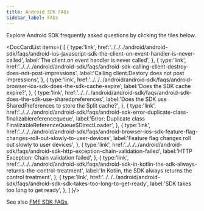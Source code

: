 ```yaml
---
title: Android SDK FAQs
sidebar_label: FAQs
---
```



Explore Android SDK frequently asked questions by clicking the tiles below.

<p />

<DocCardList items={
  [
    { 
      type:'link', href:'../../../android/android-sdk/faqs/android-ios-javascript-sdk-the-client-on-event-handler-is-never-called',
      label:'The client.on event handler is never called', 
    },
    { 
      type:'link', 
      href:'../../../android/android-sdk/faqs/android-sdk-calling-client-destroy-does-not-post-impressions', 
      label:'Calling client.Destory does not post impressions', 
    },
    { 
      type:'link', 
      href:'../../../android/android-sdk/faqs/android-browser-ios-sdk-does-the-sdk-cache-expire', 
      label:'Does the SDK cache expire?', 
    },
    { 
      type:'link', 
      href:'../../../android/android-sdk/faqs/android-sdk-does-the-sdk-use-sharedpreferences', 
      label:'Does the SDK use SharedPreferences to store the Split cache?', 
    },
    { 
      type:'link', 
      href:'../../../android/android-sdk/faqs/android-sdk-error-duplicate-class-finalizablereferencequeue', 
      label:'Error: Duplicate class FinalizableReferenceQueue$DirectLoader', 
    },
    { 
      type:'link', 
      href:'../../../android/android-sdk/faqs/android-browser-ios-sdk-feature-flag-changes-roll-out-slowly-to-user-devices', 
      label:'Feature flag changes roll out slowly to user devices', 
    },
    { 
      type:'link', 
      href:'../../../android/android-sdk/faqs/android-sdk-http-exception-chain-validation-failed', 
      label:'HTTP Exception: Chain validation failed', 
    },
    { 
      type:'link', 
      href:'../../../android/android-sdk/faqs/android-sdk-in-kotlin-the-sdk-always-returns-the-control-treatment', 
      label:'In Kotlin, the SDK always returns the control treatment', 
    },
    { 
      type:'link', 
      href:'../../../android/android-sdk/faqs/android-sdk-sdk-takes-too-long-to-get-ready', 
      label:'SDK takes too long to get ready', 
    },
  ]
}/>

See also [FME SDK FAQs](/docs/feature-management-experimentation/sdks-and-infrastructure/docs/sdks/zfaqs/).